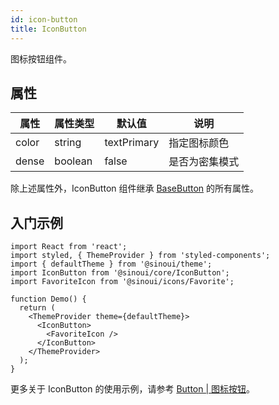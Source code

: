 ```yaml
---
id: icon-button
title: IconButton
---
```


图标按钮组件。

## 属性

| 属性  | 属性类型 | 默认值      | 说明           |
| ----- | -------- | ----------- | -------------- |
| color | string   | textPrimary | 指定图标颜色   |
| dense | boolean  | false       | 是否为密集模式 |

除上述属性外，IconButton 组件继承 [BaseButton](./base-button) 的所有属性。

## 入门示例

```tsx
import React from 'react';
import styled, { ThemeProvider } from 'styled-components';
import { defaultTheme } from '@sinoui/theme';
import IconButton from '@sinoui/core/IconButton';
import FavoriteIcon from '@sinoui/icons/Favorite';

function Demo() {
  return (
    <ThemeProvider theme={defaultTheme}>
      <IconButton>
        <FavoriteIcon />
      </IconButton>
    </ThemeProvider>
  );
}
```

更多关于 IconButton 的使用示例，请参考 [Button | 图标按钮](../components/button/#图标按钮)。
